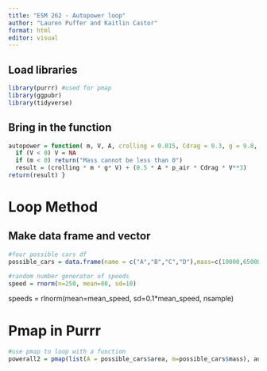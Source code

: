 ```yaml
---
title: "ESM 262 - Autopower loop"
author: "Lauren Puffer and Kaitlin Castor"
format: html
editor: visual
---
```


## Load libraries

```r
library(purrr) #used for pmap 
library(ggpubr)
library(tidyverse)
```

## Bring in the function

```r
autopower = function( m, V, A, crolling = 0.015, Cdrag = 0.3, g = 9.8, p_air = 1.2) {
  if (V < 0) V = NA
  if (m < 0) return("Mass cannot be less than 0")
  result = (crolling * m * g* V) + (0.5 * A * p_air * Cdrag * V**3)
return(result) }
```

# Loop Method

## Make data frame and vector

```r
#four possible cars df
possible_cars = data.frame(name = c("A","B","C","D"),mass=c(10000,65000,38000,5000), area = c(22,30,22,10))

#random number generator of speeds
speed = rnorm(n=250, mean=80, sd=10)

```

speeds = rlnorm(mean=mean_speed, sd=0.1\*mean_speed, nsample)

# Pmap in Purrr

```r
#use pmap to loop with a function
powerall2 = pmap(list(A = possible_cars$area, m=possible_cars$mass), autopower, V=speeds)

```
